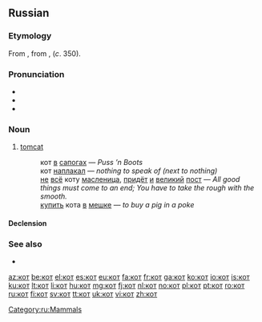 {{also|kot|Kot|köt|kòt}}
==Russian==

===Etymology===
From {{etyl|sla-pro|ru}} {{recons|kotъ|lang=sla-pro}}, from {{etyl|gkm|ru}} {{term|κάττα|tr=kátta|lang=gkm}}, {{term|κάττος|tr=káttos|lang=gkm}} (''c''. {{smallcaps|a}}{{smallcaps|d}} 350).

===Pronunciation===
* {{IPA|/kot/|lang=ru}}
* {{audio|Ru-кот.ogg|audio}}
* {{homophones|код|lang=ru}}

===Noun===
{{ru-noun|g=m}}

# [[tomcat]]
#: кот [[в]] [[сапог|сапогах]] — ''Puss ’n Boots''
#: кот [[наплакать|наплакал]] — ''nothing to speak of (next to nothing)''
#: [[не]] [[весь|всё]] коту [[масленица]], [[приходить|придёт]] [[и]] [[великий]] [[пост]] — ''All good things must come to an end; You have to take the rough with the smooth.''
#: [[покупать|купить]] кота [[в]] [[мешок|мешке]] — ''to buy a pig in a poke''

====Declension====
{{ru-noun-anim-2}}

===See also===
* {{l/ru|кошка}}

[[Category:ru:Mammals]]

[[az:кот]]
[[be:кот]]
[[el:кот]]
[[es:кот]]
[[eu:кот]]
[[fa:кот]]
[[fr:кот]]
[[ga:кот]]
[[ko:кот]]
[[io:кот]]
[[is:кот]]
[[ku:кот]]
[[lt:кот]]
[[li:кот]]
[[hu:кот]]
[[mg:кот]]
[[fj:кот]]
[[nl:кот]]
[[no:кот]]
[[pl:кот]]
[[pt:кот]]
[[ro:кот]]
[[ru:кот]]
[[fi:кот]]
[[sv:кот]]
[[tt:кот]]
[[uk:кот]]
[[vi:кот]]
[[zh:кот]]